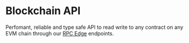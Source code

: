 
# Blockchain API

Perfomant, reliable and type safe API to read write to any contract on any EVM chain through our [RPC Edge](/infrastructure/rpc-edge/overview) endpoints.

<Stack>
<ArticleIconCard
	title="TypeScript"
	icon={TypeScriptIcon}
	href="/typescript/v5"
	description="Core TypeScript API"
/>

<ArticleIconCard
	title="React"
	icon={ReactIcon}
	href="/react/v5"
	description="React components and hooks"
/>

<ArticleIconCard
	title="React Native"
	icon={ReactIcon}
	href="/react-native/v5"
	description="React Native components and hooks"
/>

<ArticleIconCard
	title=".NET"
	icon={DotNetIcon}
	href="/dotnet"
	description="Core C# API for .NET applications"
/>

<ArticleIconCard
	title="Unity"
	icon={UnityIcon}
	href="/unity"
	description="Unity scripts and prefabs"
/>

<ArticleIconCard
	title="Unreal Engine"
	icon={UnrealEngineIcon}
	href="/unreal-engine"
	description="Unreal blueprints and C++ API"
/>

</Stack>
